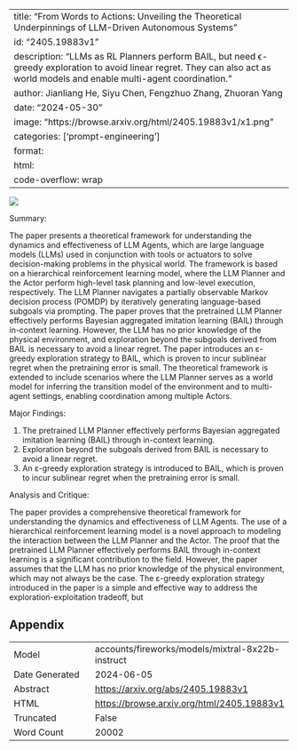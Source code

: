 
---
title: "From Words to Actions: Unveiling the Theoretical Underpinnings of LLM-Driven Autonomous Systems"
id: "2405.19883v1"
description: "LLMs as RL Planners perform BAIL, but need ϵ-greedy exploration to avoid linear regret. They can also act as world models and enable multi-agent coordination."
author: Jianliang He, Siyu Chen, Fengzhuo Zhang, Zhuoran Yang
date: "2024-05-30"
image: "https://browse.arxiv.org/html/2405.19883v1/x1.png"
categories: ['prompt-engineering']
format:
  html:
    code-overflow: wrap
---

![](https://browse.arxiv.org/html/2405.19883v1/x1.png)

Summary:

The paper presents a theoretical framework for understanding the dynamics and effectiveness of LLM Agents, which are large language models (LLMs) used in conjunction with tools or actuators to solve decision-making problems in the physical world. The framework is based on a hierarchical reinforcement learning model, where the LLM Planner and the Actor perform high-level task planning and low-level execution, respectively. The LLM Planner navigates a partially observable Markov decision process (POMDP) by iteratively generating language-based subgoals via prompting. The paper proves that the pretrained LLM Planner effectively performs Bayesian aggregated imitation learning (BAIL) through in-context learning. However, the LLM has no prior knowledge of the physical environment, and exploration beyond the subgoals derived from BAIL is necessary to avoid a linear regret. The paper introduces an ε-greedy exploration strategy to BAIL, which is proven to incur sublinear regret when the pretraining error is small. The theoretical framework is extended to include scenarios where the LLM Planner serves as a world model for inferring the transition model of the environment and to multi-agent settings, enabling coordination among multiple Actors.

Major Findings:

1. The pretrained LLM Planner effectively performs Bayesian aggregated imitation learning (BAIL) through in-context learning.
2. Exploration beyond the subgoals derived from BAIL is necessary to avoid a linear regret.
3. An ε-greedy exploration strategy is introduced to BAIL, which is proven to incur sublinear regret when the pretraining error is small.

Analysis and Critique:

The paper provides a comprehensive theoretical framework for understanding the dynamics and effectiveness of LLM Agents. The use of a hierarchical reinforcement learning model is a novel approach to modeling the interaction between the LLM Planner and the Actor. The proof that the pretrained LLM Planner effectively performs BAIL through in-context learning is a significant contribution to the field. However, the paper assumes that the LLM has no prior knowledge of the physical environment, which may not always be the case. The ε-greedy exploration strategy introduced in the paper is a simple and effective way to address the exploration-exploitation tradeoff, but

## Appendix

|          |          |
|----------|----------|
| Model     | accounts/fireworks/models/mixtral-8x22b-instruct       |
| Date Generated     | 2024-06-05       |
| Abstract | [https://arxiv.org/abs/2405.19883v1](https://arxiv.org/abs/2405.19883v1)        |
| HTML     | [https://browse.arxiv.org/html/2405.19883v1](https://browse.arxiv.org/html/2405.19883v1)       |
| Truncated       | False       |
| Word Count       | 20002       |